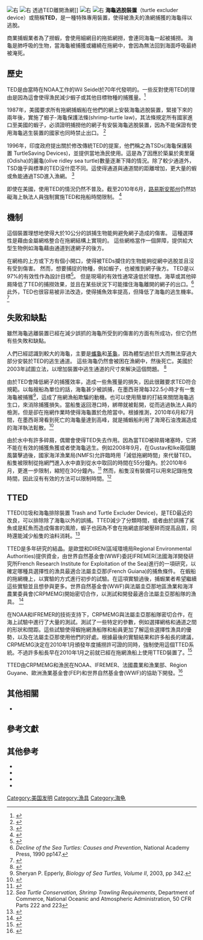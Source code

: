 [[File:Sea_turtle_escaping_a_shrimp_net.jpg|右]]
[[File:Logger_ted_01.jpg|右]] 透過TED離開漁網]]
[[File:Turtle_excluder_device_2.png|右]]
[[File:Turtle_excluder_device.jpg|右]]
'''海龜逃脫裝置'''（turtle excluder device）或簡稱'''TED'''，是一種特殊專用裝置，使得被漁夫的漁網捕獲的海龜得以逃脫。

商業捕蝦業者為了撈蝦，會使用細網目的拖抵網撈，會連同海龜一起被捕撈。
海龜是肺呼吸的生物，當海龜被捕獲或纏繞在拖網中，會因為無法回到海面呼吸最終被淹死。

== 歷史 ==
TED是由當時在NOAA工作的Wil Seidel於70年代發明的。一些反對使用TED的理由是因為這會使得漁民減少蝦子或其他目標物種的捕獲量。<ref name="Lee1999">{{citebook|url=http://www.bullfrogfilms.com/guides/astguide.pdf|title=Ancient Sea Turtles: Stranded in a Modern World|last=Lee|first=Scott|publisher=Sea Turtle Restoration Project|year=1999|location=USA|format=PDF|access-date=2017-01-02|archive-date=2016-03-03|archive-url=https://web.archive.org/web/20160303170942/http://www.bullfrogfilms.com/guides/astguide.pdf|dead-url=no}}</ref>

1987年，美國要求所有拖網捕蝦船在他們的網上安裝海龜逃脫裝置，緊接下來的兩年後，實施了蝦子-海龜保護法條(shrimp-turtle law)，其法條規定所有國家進口至美國的蝦子，必須證明捕撈他的網子有安裝海龜逃脫裝置，因為不能保證有使用海龜逃生裝置的國家也同時禁止出口。
<ref name="HumanTED">{{Cite web|url=http://www.hsus.org/wildlife/issues_facing_wildlife/turtle_excluder_device_ted.html|title=Turtle Excluder Device (TED)|accessdate=2007-09-01|year=2007|work=Wildlife: Issues Facing Wildlife|publisher=The Humane Society of the United States|deadurl=yes|archiveurl=https://web.archive.org/web/20070930201026/http://www.hsus.org/wildlife/issues_facing_wildlife/turtle_excluder_device_ted.html|archivedate=2007-09-30}}</ref>

1996年，印度政府提出關於修改傳統TED的提案，他們稱之為TSDs(海龜保護裝置 TurtleSaving Devices)，並提供當地漁民使用。這是為了因應於築巢於奧里薩(Odisha)的麗龜(olive ridley sea turtle)數量逐漸下降的情況。除了較少通道外，TSD幾乎與標準的TED沒什麼不同。這使得通道與通道間的距離增加，更大量的蝦或魚能通過TSD進入漁網。
<ref name="Behera2000">{{cite journal|title=Towards Averting the DoomÕs Day Imminent for Olive Ridleys: Indigenizing the Turtle Excluder Device and Reforming the Gillnetting Practice along the Orissa Coast of India|url=|last=Behera|first=Chitta|date=September 2000|journal=Proceedings of the 19th Annual Symposium on Sea Turtle Conservation and Biology|accessdate=|issue=|doi=|volume=19|pages=215–216|id=NOAA Technical Memorandum NMFS-SEFSC-443}}</ref>

即使在美國，使用TED的情況仍然不普及。截至2010年6月，[[路易斯安那州|路易斯安那州]]仍然妨礙海上執法人員強制實施TED和拖船時間限制。
<ref name="nytimes">{{cite news|url=http://www.nytimes.com/2010/07/15/science/earth/15necropsy.html?pagewanted=3&ref=science|title=Sifting a Range of Suspects as Gulf Wildlife Dies|last=Dewan|first=Shaila|date=2010-07-14|work=The New York Times|accessdate=2017-01-02|archive-date=2020-01-13|archive-url=https://web.archive.org/web/20200113143121/https://www.nytimes.com/2010/07/15/science/earth/15necropsy.html?pagewanted=3&ref=science|dead-url=no}}</ref>

== 機制 ==
這個裝置理想地使得大於10公分的誤捕生物能夠避免網子造成的傷害。
這種選擇性是藉由金屬網格整合在拖網結構上實現的。
這些網格當作一個屏障，提供給大型生物例如海龜藉由通道到達網子的後方。

在網格的上方或下方有個小開口，使得被TEDs攔住的生物能夠從網中逃脫並且沒有受到傷害。
然而，想要捕捉的物種，例如蝦子，也被推到網子後方。
TED是以97%的有效性作為設計目標<ref name="NOAATED">{{cite web|url=http://www.nmfs.noaa.gov/pr/species/turtles/teds.htm|title=Turtle Excluder Devices (TEDs)|accessdate=2007-09-01|year=2007|work=Fisheries: Office of Protected Resources|publisher=U. S. National Oceanographic Atmospheric Administration|archive-date=2016-04-12|archive-url=https://web.archive.org/web/20160412142908/http://www.nmfs.noaa.gov/pr/species/turtles/teds.htm|dead-url=no}}</ref>。 但是現場的有效性通常遠低於理想。海草或其他碎屑降低了TED的捕撈效果，並且在某些狀況下可能擋住海龜離開的網子的出口。<ref>''Decline of the Sea Turtles: Causes and Prevention'', National Academy Press, 1990 pp147.</ref> 此外，TED也很容易被非法改造，使得捕魚效率提高，但降低了海龜的逃生機率。<ref name="nytimes">{{cite news|url=http://www.nytimes.com/2010/07/15/science/earth/15necropsy.html?pagewanted=3&ref=science|title=Sifting a Range of Suspects as Gulf Wildlife Dies|last=Dewan|first=Shaila|date=2010-07-14|work=The New York Times}}</ref>

== 失敗和缺點 ==
雖然海龜逃離裝置已經在減少誤抓的海龜所受到的傷害的方面有所成功，但它仍然有些失敗和缺點。

人們已經認識到較大的海龜，主要是[[蠵龜|蠵龜]]和[[革龜|革龜]]，因為體型過於巨大而無法穿過大部分安裝於TED的逃生通道。
這些海龜仍然會被困在漁網中，然後死亡。美國於2003年試圖立法，以增加裝置中逃生通道的尺寸來解決這個問題。
<ref name="HumanTED">{{Cite web|url=http://www.hsus.org/wildlife/issues_facing_wildlife/turtle_excluder_device_ted.html|title=Turtle Excluder Device (TED)|accessdate=2007-09-01|year=2007|work=Wildlife: Issues Facing Wildlife|publisher=The Humane Society of the United States|deadurl=yes|archiveurl=https://web.archive.org/web/20070930201026/http://www.hsus.org/wildlife/issues_facing_wildlife/turtle_excluder_device_ted.html|archivedate=2007-09-30}}</ref>

由於TED會降低網子的捕獲效率，造成一些魚獲量的損失，因此很難要求TED符合規範。以每艘船為單位的話，海龜甚少被誤捕，在墨西哥灣每322.5小時才有一隻海龜被捕獲<ref>Sheryan P. Epperly, ''Biology of Sea Turtles, Volume II'', 2003, pp 342.</ref>，這成了拖網漁船欺騙的動機。也可以使用簡單的打結來關閉海龜逃生口，來消除捕獲損失。當船隻返回港口時，綁帶就被鬆開，從而逃過執法人員的檢測，但是卻在拖網作業時使得海龜置於危險當中。根據推測，2010年6月和7月間，在墨西哥灣看到死亡的海龜量達到高峰，就是捕蝦船利用了海灣石油洩漏造成的海洋執法鬆散。<ref>{{Cite news|url=http://www.nytimes.com/2010/07/15/science/earth/15necropsy.html?pagewanted=2&ref=science|title=Sifting a Range of Suspects as Gulf Wildlife Dies|last=Dewan|first=Shaila|date=2010-07-14|work=The New York Times|accessdate=2017-01-02|archive-date=2020-01-11|archive-url=https://web.archive.org/web/20200111074904/https://www.nytimes.com/2010/07/15/science/earth/15necropsy.html?pagewanted=2&ref=science|dead-url=no}}</ref>

由於水中有許多碎屑，偶爾會使得TED失去作用。因為當TED被碎屑堵塞時，它將不能在有效的捕獲魚獲或者使海龜逃生。例如2008年9月，在Gustav和Ike兩個颶風襲擊過後，國家海洋漁業局(NMFS)允許臨時用「減低拖網時間」來代替TED。船隻被限制從拖網門進入水中直到從水中取回的時間在55分鐘內。於2010年6月，更進一步限制，縮短在30分鐘內。<ref>{{Cite news|url=http://www.nytimes.com/2010/06/26/science/earth/26turtle.html|title=Turtle Deaths Called Result of Shrimping, Not Oil Spill|last=Dewan|first=Shaila|date=2010-06-25|work=The New York Times|accessdate=2017-01-02|archive-date=2021-04-11|archive-url=https://web.archive.org/web/20210411041133/http://www.nytimes.com/2010/06/26/science/earth/26turtle.html|dead-url=no}}</ref> 然而，船隻沒有裝備可以用來記錄拖曳時間，因此沒有有效的方法可以限制時間。<ref>''Sea Turtle Conservation, Shrimp Trawling Requirements'', Department of Commerce, National Oceanic and Atmospheric Administration, 50 CFR Parts 222 and 223</ref>

== TTED ==

TTED(垃圾和海龜排除裝置 Trash and Turtle Excluder Device)，是TED最近的改良，可以排除除了海龜以外的誤捕。TTED減少了分類時間，或者由於誤捕了鯊魚或是魟魚而造成傷害的風險，蝦子也因為不會在拖網底部被壓碎而提高品質，同時還能減少船隻的油料消耗。<ref name="CCBYSASource">{{CCBYSASource|sourcepath=http://www.wwfguianas.org/?187501/French-Guiana-set-to-tackle-bycatch|sourcearticle=French Guiana set to tackle bycatch|revision=429468363}}</ref>

TTED是多年研究的結晶。是歐盟和DIREN(區域環境局Regional Environmental Authorities)提供資金，由世界自然基金會(WWF)委託IFREMER(法國海洋開發研究所French Research Institute for Exploitation of the Sea)進行的一項研究，以確定哪種具選擇性的漁具最適合法屬圭亞那(French Guiana)的捕魚條件。
在蝦船的拖網機上，以實驗的方式進行初步的試驗。在這項實驗過後，捕蝦業者希望繼續這些實驗並且想參與更多。世界自然基金會(WWF)與法屬圭亞那地區漁業和海洋農業委員會(CRPMEMG)開始密切合作，以測試和開發最適合法屬圭亞那船隊的漁具。
<ref name="CCBYSASource">{{CCBYSASource|sourcepath=http://www.wwfguianas.org/?187501/French-Guiana-set-to-tackle-bycatch|sourcearticle=French Guiana set to tackle bycatch|revision=429468363}}</ref>

在NOAA和IFREMER的技術支持下，CRPMEMG與法屬圭亞那船隊密切合作，在海上試驗中進行了大量的測試。測試了一些特定的參數，例如選擇網格和通道之間的形狀和間距。這些試驗使得蝦拖網漁船隊和船員更加了解這些選擇性漁具的優勢，以及在法屬圭亞那使用他們的好處。根據最後的實驗結果和許多船長的建議，CRPMEMG決定在2010年1月頒發年度捕撈許可證的同時，強制使用這個TTED系統。不過許多船長早在2010年1月之前就已經在拖網漁船上使用TTED裝置了。<ref name="CCBYSASource">{{CCBYSASource|sourcepath=http://www.wwfguianas.org/?187501/French-Guiana-set-to-tackle-bycatch|sourcearticle=French Guiana set to tackle bycatch|revision=429468363}}</ref>

TTED由CRPMEMG和漁民在NOAA、IFREMER、法國農業和漁業部、Région Guyane、歐洲漁業基金會(FEP)和世界自然基金會(WWF)的協助下開發。<ref>{{Cite web|url=http://www.wwfguianas.org/?187501/French-Guiana-set-to-tackle-bycatch|title=French Guiana set to tackle bycatch|last=WWF|first=WWF|work=WWF|publisher=WWF|access-date=2022-01-09|archive-date=2020-01-09|archive-url=https://web.archive.org/web/20200109030932/http://www.wwfguianas.org/?187501%2FFrench-Guiana-set-to-tackle-bycatch|dead-url=no}}</ref>

== 其他相關 ==
*{{tsl|en|Mammals and Birds Excluder Device|哺乳類和鳥類逃脫裝置}}

== 參考文獻 ==
{{reflist|2}}

== 其他參考 ==

* {{Cite book|url=http://www.bullfrogfilms.com/guides/astguide.pdf|title=Ancient Sea Turtles: Stranded in a Modern World|last=Lee|first=Scott|publisher=Sea Turtle Restoration Project|year=1999|location=USA|format=PDF|access-date=2017-01-02|archive-date=2016-03-03|archive-url=https://web.archive.org/web/20160303170942/http://www.bullfrogfilms.com/guides/astguide.pdf|dead-url=no}}
* {{Cite web|url=http://www.hsus.org/wildlife/issues_facing_wildlife/turtle_excluder_device_ted.html|title=Turtle Excluder Device (TED)|accessdate=2007-09-01|year=2007|work=Wildlife: Issues Facing Wildlife|publisher=The Humane Society of the United States|deadurl=yes|archiveurl=https://web.archive.org/web/20070930201026/http://www.hsus.org/wildlife/issues_facing_wildlife/turtle_excluder_device_ted.html|archivedate=2007-09-30}}
* {{Cite web|url=http://www.nmfs.noaa.gov/pr/species/turtles/teds.htm|title=Turtle Excluder Devices (TEDs)|accessdate=2007-09-01|year=2007|work=Fisheries: Office of Protected Resources|publisher=U. S. National Oceanographic Atmospheric Administration|archive-date=2016-04-12|archive-url=https://web.archive.org/web/20160412142908/http://www.nmfs.noaa.gov/pr/species/turtles/teds.htm|dead-url=no}}
* {{Cite book|title=Decline of the Sea Turtles: Causes and Prevention|url=https://archive.org/details/declineofseaturt0000unse|publisher=National Academy Press|year=1990|location=USA|type=Book}}

[[Category:美国发明|Category:美国发明]]
[[Category:漁具|Category:漁具]]
[[Category:海龟|Category:海龟]]